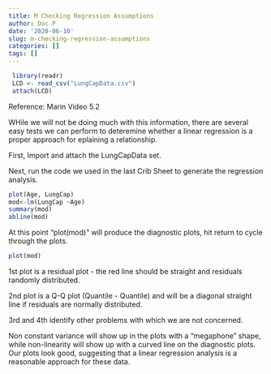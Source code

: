```yaml
---
title: M Checking Regression Assumptions
author: Doc P
date: '2020-06-10'
slug: m-checking-regression-assumptions
categories: []
tags: []
---
```

 ```r
  library(readr)
  LCD <- read_csv("LungCapData.csv")
  attach(LCD)
  ```

Reference: Marin Video 5.2

WHile we will not be doing much with this information, there are several easy tests we can perform to deteremine whether a linear regression is a proper approach for eplaining a relationship.

First, Import and attach the LungCapData set.

Next, run the code we used in the last Crib Sheet to generate the regression analysis.

```r
plot(Age, LungCap)
mod<-lm(LungCap ~Age) 
summary(mod) 
abline(mod)
```


At this point "plot(mod)" will produce the diagnostic plots, hit return to cycle through the plots.

```r
plot(mod)
```

1st plot is a residual plot - the red line should be straight and residuals randomly distributed.

2nd plot is a Q-Q plot (Quantile - Quantile) and will be a diagonal straight line if residuals are normally distributed.

3rd and 4th identify other problems with which we are not concerned.

Non constant variance will show up in the plots with a “megaphone” shape, while non-linearity will show up with a curved line on the diagnostic plots.  Our plots look good, suggesting that a linear regression analysis is a reasonable approach for these data.